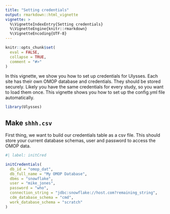 ```yaml
---
title: "Setting credentials"
output: rmarkdown::html_vignette
vignette: >
  %\VignetteIndexEntry{Setting credentials}
  %\VignetteEngine{knitr::rmarkdown}
  %\VignetteEncoding{UTF-8}
---
```


```r
knitr::opts_chunk$set(
  eval = FALSE,
  collapse = TRUE,
  comment = "#>"
)
```

In this vignette, we show you how to set up credentials for Ulysses. Each site has their own OMOP database and credentials. They should be stored securely. Likely you have the same credentials for every study, so you want to load them once. This vignette shows you how to set up the config.yml file automatically. 

```r
library(Ulysses)
```


## Make `shhh.csv`

First thing, we want to build our credentials table as a csv file. This should store your current database schemas, user and password to access the OMOP data. 


```r
#| label: initCred

initCredentials(
  db_id = "omop_dat",
  db_full_name = "My OMOP Database",
  dbms = "snowflake",
  user = "mike_jones",
  password = "who",
  connection_string = "jdbc:snowflake://host.com?remaining_string",
  cdm_database_schema = "cmd",
  work_database_schema = "scratch"
)

```

